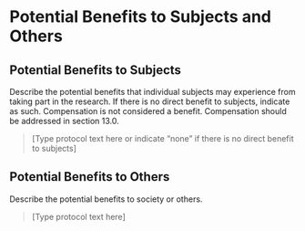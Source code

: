 # Potential Benefits to Subjects and Others

## Potential Benefits to Subjects {#benefits-subjects}

::: {.instr_box}

Describe the potential benefits that individual subjects may
experience from taking part in the research. If there is no direct
benefit to subjects, indicate as such. Compensation is not considered
a benefit. Compensation should be addressed in section 13.0.

:::

>  [Type protocol text here or indicate "none" if there is no direct
benefit to subjects]

## Potential Benefits to Others {#benefits-others}

::: {.instr_box}

Describe the potential benefits to society or others.

:::

> [Type protocol text here]
